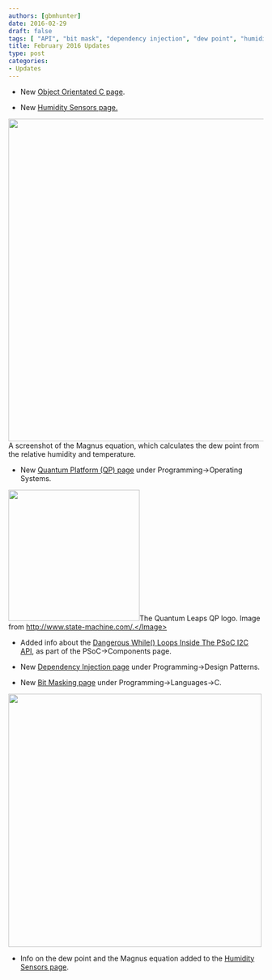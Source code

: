 ```yaml
---
authors: [gbmhunter]
date: 2016-02-29
draft: false
tags: [ "API", "bit mask", "dependency injection", "dew point", "humidity", "I2C", "Magnus", "object-orientated", " C", "PSoC", "QP" ]
title: February 2016 Updates
type: post
categories:
- Updates
---
```



* New [Object Orientated C page](/programming/languages/c/object-orientated-c).

* New [Humidity Sensors page.](/electronics/components/sensors/humidity-sensors)



<Image src={magnus_equation_humidity_temperature_and_dew_point} width="637px">A screenshot of the Magnus equation, which calculates the dew point from the relative humidity and temperature.</Image>

* New [Quantum Platform (QP) page](/programming/operating-systems/quantum-platform-qp) under Programming->Operating Systems.  



<Image src={quantum_leaps_qp_logo} width="259px">The Quantum Leaps QP logo. Image from http://www.state-machine.com/.</Image>

* Added info about the [Dangerous While() Loops Inside The PSoC I2C API](/programming/microcontrollers/psoc/components#dangerous-while-loops), as part of the PSoC->Components page.

* New [Dependency Injection page](/programming/design-patterns/dependency-injection) under Programming->Design Patterns.

* New [Bit Masking page](/programming/languages/c/bit-fields-and-bit-manipulation-masking) under Programming->Languages->C.  



<Image src={binary_sparse_matrix_style} width="500px"></Image>

* Info on the dew point and the Magnus equation added to the [Humidity Sensors page](/electronics/components/sensors/humidity-sensors).